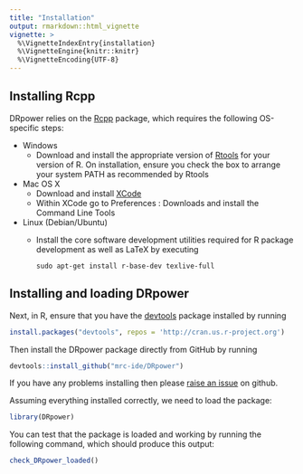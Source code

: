 ---
title: "Installation"
output: rmarkdown::html_vignette
vignette: >
  %\VignetteIndexEntry{installation}
  %\VignetteEngine{knitr::knitr}
  %\VignetteEncoding{UTF-8}
---

## Installing Rcpp

DRpower relies on the [Rcpp](https://cran.r-project.org/web/packages/Rcpp/index.html) package, which requires the following OS-specific steps:

* Windows
    - Download and install the appropriate version of [Rtools](https://cran.rstudio.com/bin/windows/Rtools/) for your version of R. On installation, ensure you check the box to arrange your system PATH as recommended by Rtools
* Mac OS X
    - Download and install [XCode](http://itunes.apple.com/us/app/xcode/id497799835?mt=12)
    - Within XCode go to Preferences : Downloads and install the Command Line Tools
* Linux (Debian/Ubuntu)
    - Install the core software development utilities required for R package development as well as LaTeX by executing
    
        ```{}
        sudo apt-get install r-base-dev texlive-full
        ```

## Installing and loading DRpower

Next, in R, ensure that you have the [devtools](https://www.rstudio.com/products/rpackages/devtools/) package installed by running

```{r, eval = FALSE}
install.packages("devtools", repos = 'http://cran.us.r-project.org')
```

Then install the DRpower package directly from GitHub by running

```{r, eval = FALSE}
devtools::install_github("mrc-ide/DRpower")
```

If you have any problems installing then please [raise an issue](https://github.com/mrc-ide/DRpower/issues) on github.

Assuming everything installed correctly, we need to load the package:

```{r}
library(DRpower)
```

You can test that the package is loaded and working by running the following command, which should produce this output:

```{r}
check_DRpower_loaded()
```

